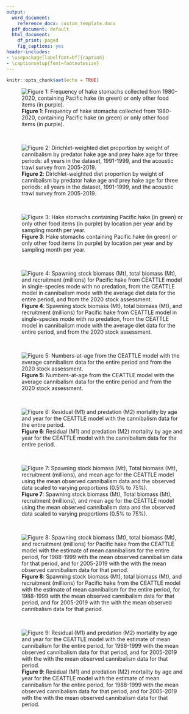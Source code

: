 ```yaml
---
output:
  word_document: 
    reference_docx: custom_template.docx
  pdf_document: default
  html_document:
    df_print: paged
    fig_captions: yes
header-includes:
- \usepackage[labelfont=bf]{caption}
- \captionsetup{font=footnotesize}
---
```


```r
knitr::opts_chunk$set(echo = TRUE)
```

![**Figure 1**: Frequency of hake stomachs collected from 1980-2020, containing Pacific hake (in green) or only other food items (in purple). ](./plots/diet/hake_cannibalism.png)

 &nbsp;

![**Figure 2**: Dirichlet-weighted diet proportion by weight of cannibalism by predator hake age and prey hake age for three periods: all years in the dataset, 1991-1999, and the acoustic trawl survey from 2005-2019. ](./plots/diet/Dirichlet/Dirichlet_comp_pretty.png)

 &nbsp;

![**Figure 3**: Hake stomachs containing Pacific hake (in green) or only other food items (in purple) by location per year and by sampling month per year. ](./plots/diet/locations_timing.png)

 &nbsp;

![**Figure 4**: Spawning stock biomass (Mt), total biomass (Mt), and recruitment (millions) for Pacific hake from CEATTLE model in single-species mode with no predation, from the CEATTLE model in cannibalism mode with the average diet data for the entire period, and from the 2020 stock assessment.](./plots/CEATTLE/cannibalism/popdy.png)

 &nbsp;

![**Figure 5**: Numbers-at-age from the CEATTLE model with the average cannibalism data for the entire period and from the 2020 stock assessment.](./plots/CEATTLE/cannibalism/nbyage.png)

 &nbsp;

![**Figure 6**: Residual (M1) and predation (M2) mortality by age and year for the CEATTLE model with the cannibalism data for the entire period. ](./plots/CEATTLE/cannibalism/M.png)


 &nbsp;
 
 ![**Figure 7**: Spawning stock biomass (Mt), Total biomass (Mt), recruitment (millions), and mean age for the CEATTLE model using the mean observed cannibalism data and the observed data scaled to varying proportions (0.5% to 75%).](./plots/CEATTLE/cannibalism/Testing/sensitivity_meanage_popdy.png)
 
  &nbsp;

![**Figure 8**: Spawning stock biomass (Mt), total biomass (Mt), and recruitment (millions) for Pacific hake from the CEATTLE model with the estimate of mean cannibalism for the entire period, for 1988-1999 with the mean observed cannibalism data for that period, and for 2005-2019 with the with the mean observed cannibalism data for that period.](./plots/CEATTLE/cannibalism/Testing/dirichlet_popdy.png)

 &nbsp;

![**Figure 9**: Residual (M1) and predation (M2) mortality by age and year for the CEATTLE model with the estimate of mean cannibalism for the entire period, for 1988-1999 with the mean observed cannibalism data for that period, and for 2005-2019 with the with the mean observed cannibalism data for that period.](./plots/CEATTLE/cannibalism/Testing/dirichlet_M.png)
